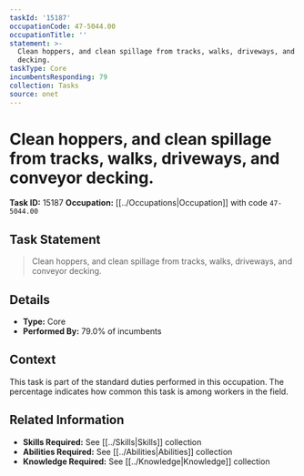```yaml
---
taskId: '15187'
occupationCode: 47-5044.00
occupationTitle: ''
statement: >-
  Clean hoppers, and clean spillage from tracks, walks, driveways, and conveyor
  decking.
taskType: Core
incumbentsResponding: 79
collection: Tasks
source: onet
---
```

# Clean hoppers, and clean spillage from tracks, walks, driveways, and conveyor decking.

**Task ID:** 15187
**Occupation:** [[../Occupations|Occupation]] with code `47-5044.00`

## Task Statement

> Clean hoppers, and clean spillage from tracks, walks, driveways, and conveyor decking.

## Details

- **Type:** Core
- **Performed By:** 79.0% of incumbents

## Context

This task is part of the standard duties performed in this occupation. The percentage indicates how common this task is among workers in the field.

## Related Information

- **Skills Required:** See [[../Skills|Skills]] collection
- **Abilities Required:** See [[../Abilities|Abilities]] collection
- **Knowledge Required:** See [[../Knowledge|Knowledge]] collection
